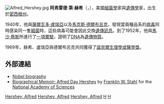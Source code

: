 {{NoteTA|1=zh:阿弗雷德;zh-cn:艾尔弗雷德|2=zh:盧瑞亞;zh-cn:卢里亚}}[[File:Alfred_Hershey.jpg|thumb]]
'''阿弗雷德·第·赫希'''（{{lang-en|'''Alfred Day Hershey'''}}，{{bd|1908年|12月4日|1997年|5月22日}}），美國[[細菌學|細菌學]]家與[[遺傳學|遺傳學]]家，出生於[[密西根州|密西根州]]{{link-en|奧沃索|Owosso, Michigan}}。

1940年，他與[[薩爾瓦多·盧瑞亞|薩爾瓦多·盧瑞亞]]以及[[馬克斯·德爾布呂克|馬克斯·德爾布呂克]]，發現當兩種品系的[[病毒|病毒]]同時感染同一隻[[細菌|細菌]]時，這些病毒可能會因此交換[[遺傳訊息|遺傳訊息]]。到了1952年，他與[[馬沙·蔡斯|馬沙·蔡斯]]所進行了[[赫希-蔡斯實驗|一項實驗]]，證明了[[DNA|DNA]]為[[遺傳物質|遺傳物質]]。

1969年，赫希、盧瑞亞與德爾布呂克共同獲得了[[諾貝爾生理學或醫學獎|諾貝爾生理學或醫學獎]]。

== 外部連結 ==
*[http://nobelprize.org/medicine/laureates/1969/hershey-bio.html Nobel biography] {{Wayback|url=http://nobelprize.org/medicine/laureates/1969/hershey-bio.html |date=20081202190633 }}
*[http://www.nap.edu/readingroom/books/biomems/ahershey.html Biographical Memoir: Alfred Day Hershey] {{Wayback|url=http://www.nap.edu/readingroom/books/biomems/ahershey.html |date=20120120234802 }} by [[Franklin_W._Stahl|Franklin W. Stahl]] for the [[National_Academy_of_Sciences|National Academy of Sciences]]

{{諾貝爾生理學或醫學獎獲得者 (1951年-1975年)}}
{{阿尔伯特·拉斯克基础医学研究奖获得者}}

{{Authority control}}
[[Category:美國化學家|Hershey, Alfred]]
[[Category:美國遺傳學家|Hershey, Alfred]]
[[Category:諾貝爾生理學或醫學獎獲得者|Hershey, Alfred]]
[[Category:拉斯克基礎醫學研究獎得主|H]]
[[Category:密歇根州立大學校友|H]]